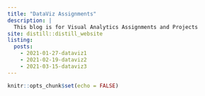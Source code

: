 ```yaml
---
title: "DataViz Assignments"
description: |
  This blog is for Visual Analytics Assignments and Projects
site: distill::distill_website
listing:
  posts:
    - 2021-01-27-dataviz1
    - 2021-02-19-dataviz2
    - 2021-03-15-dataviz3
---
```


```r
knitr::opts_chunk$set(echo = FALSE)
```
